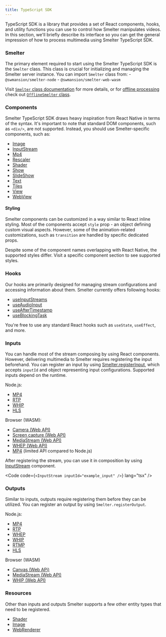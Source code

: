 ```yaml
---
title: TypeScript SDK
---
```


TypeScript SDK is a library that provides a set of React components, hooks, and utility functions you can use to control how Smelter manipulates videos. In this section, we'll briefly describe its interface so you can get the general impression of how to process multimedia using Smelter TypeScript SDK.

### Smelter
The primary element required to start using the Smelter TypeScript SDK is the `Smelter` class. This class is crucial for initializing and managing the Smelter server instance. You can import `Smelter` class from:
    - `@swmansion/smelter-node`
    - `@swmansion/smelter-web-wasm`

Visit [`Smelter` class documentation](/ts-sdk/smelter) for more details, or for [offline processing](/fundamentals/glossary#offline-processing) check out [`OfflineSmelter` class](/ts-sdk/smelter-offline).

### Components
Smelter TypeScript SDK draws heavy inspiration from React Native in terms of the syntax. It's important to note that standard DOM components, such as `<div/>`, are not supported. Instead, you should use Smelter-specific components, such as:
- [Image](/ts-sdk/components/image)
- [InputStream](/ts-sdk/components/inputstream)
- [Mp4](/ts-sdk/components/mp4)
- [Rescaler](/ts-sdk/components/rescaler)
- [Shader](/ts-sdk/components/shader)
- [Show](/ts-sdk/components/show)
- [SlideShow](/ts-sdk/components/slideshow)
- [Text](/ts-sdk/components/text)
- [Tiles](/ts-sdk/components/tiles)
- [View](/ts-sdk/components/view)
- [WebView](/ts-sdk/components/webview)

#### Styling
Smelter components can be customized in a way similar to React inline styling. Most of the components accept `style` prop - an object defining custom visual aspects. However, some of the animation-related customizations, such as `transition` are handled by specific dedicated props.

<Aside type="caution">Despite some of the component names overlapping with React Native, the supported styles differ. Visit a specific component section to see supported styles.</Aside>

### Hooks
Our hooks are primarily designed for managing stream configurations and accessing information about them. Smelter currently offers following hooks:
- [useInputStreams](/ts-sdk/hooks/use-input-streams)
- [useAudioInput](/ts-sdk/hooks/use-audio-input)
- [useAfterTimestamp](/ts-sdk/hooks/use-after-timestamp)
- [useBlockingTask](/ts-sdk/hooks/use-blocking-task)

You're free to use any standard React hooks such as `useState`, `useEffect`, and more.

### Inputs
You can handle most of the stream composing by using React components. However, delivering multimedia to Smelter requires registering the input beforehand. You can register an input by using [Smelter.registerInput](/ts-sdk/smelter#registerinput), which accepts `inputId` and object representing input configurations. Supported inputs depend on the runtime.

Node.js:
- [MP4](/ts-sdk/inputs/mp4)
- [RTP](/ts-sdk/inputs/rtp)
- [WHIP](/ts-sdk/inputs/whip)
- [HLS](/ts-sdk/inputs/hls)

Browser (WASM):
- [Camera (Web API)](/ts-sdk/inputs/wasm-camera)
- [Screen capture (Web API)](/ts-sdk/inputs/wasm-screen)
- [MediaStream (Web API)](/ts-sdk/inputs/wasm-stream)
- [WHEP (Web API)](/ts-sdk/inputs/wasm-whep)
- [MP4](/ts-sdk/inputs/mp4) (limited API compared to Node.js)

After registering the stream, you can use it in composition by using [InputStream](/ts-sdk/components/inputstream) component.

<Code code={`<InputStream inputId="example_input" />`} lang="tsx" />

### Outputs
Similar to inputs, outputs require registering them before they can be utilized. You can register an output by using `Smelter.registerOutput`.

Node.js:
- [MP4](/ts-sdk/outputs/mp4)
- [RTP](/ts-sdk/outputs/rtp)
- [WHEP](/ts-sdk/outputs/whep)
- [WHIP](/ts-sdk/outputs/whip)
- [RTMP](/ts-sdk/outputs/rtmp)
- [HLS](/ts-sdk/outputs/hls)

Browser (WASM)
- [Canvas (Web APi)](/ts-sdk/outputs/wasm-canvas)
- [MediaStream (Web API)](/ts-sdk/outputs/wasm-stream)
- [WHIP (Web API)](/ts-sdk/outputs/wasm-whip)

### Resources
Other than inputs and outputs Smelter supports a few other entity types that need to be registered.
- [Shader](/ts-sdk/resources/shader)
- [Image](/ts-sdk/resources/image)
- [WebRenderer](/ts-sdk/resources/web-renderer)
